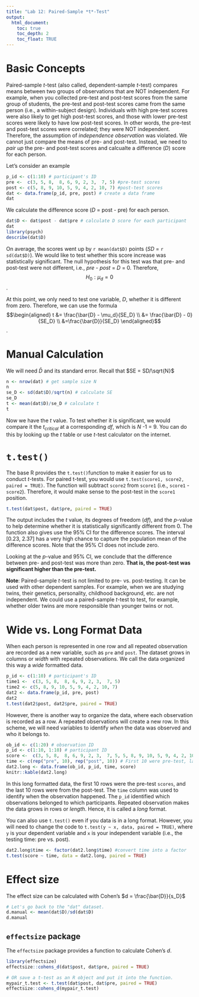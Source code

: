 ```yaml
---
title: "Lab 12: Paired-Sample *t*-Test"
output:
  html_document:
    toc: true
    toc_depth: 2
    toc_float: TRUE
---
```


# Basic Concepts

Paired-sample *t*-test (also called, dependent-sample *t*-test) compares means between two groups of observations that are NOT independent. For example, when you collected pre-test and post-test scores from the same group of students, the pre-test and post-test scores came from the same person (i.e., a within-subject design). Individuals with high pre-test scores were also likely to get high post-test scores, and those with lower pre-test scores were likely to have low post-test scores. In other words, the pre-test and post-test scores were correlated; they were NOT independent. Therefore, the assumption of *independence observation* was violated. We cannot just compare the means of pre- and post-test. Instead, we need to *pair up* the pre- and post-test scores and calcualte a difference (*D*) score for each person.

Let's consider an example

```r
p_id <- c(1:10) # participant's ID
pre <-  c(3, 5, 8,  8, 6, 9, 2, 3,  7, 5) #pre-test scores
post <- c(5, 8, 9, 10, 5, 9, 4, 2, 10, 7) #post-test scores
dat <- data.frame(p_id, pre, post) # create a data frame
dat
```

We calculate the difference score (*D* = post - pre) for each person.
```r
dat$D <- dat$post - dat$pre # calculate D score for each participant
dat
library(psych)
describe(dat$D)
```

On average, the scores went up by `r mean(dat$D)` points (*SD* = `r sd(dat$D)`). We would like to test whether this score increase was statistically significant. The null hypothesis for this test was that pre- and post-test were not different, i.e., *pre* - *post* = *D* = 0. Therefore, $$H_0: \mu_d = 0$$. 

At this point, we only need to test one variable, *D*, whether it is different from zero. Therefore, we can use the formula
$$\begin{aligned} 
t &= \frac{\bar{D} - \mu_d}{SE_D} \\ 
&= \frac{\bar{D} - 0}{SE_D} \\ 
&=\frac{\bar{D}}{SE_D} 
\end{aligned}$$.

# Manual Calculation

We will need $\bar{D}$ and its standard error. Recall that $SE = SD/\sqrt{N}$

```r
n <- nrow(dat) # get sample size N
n
se_D <- sd(dat$D)/sqrt(n) # calculate SE
se_D
t <- mean(dat$D)/se_D # calculate t
t
```

Now we have the *t* value. To test whether it is significant, we would compare it the $t_{critical}$ at a corresponding *df*, which is *N* -1 = 9. You can do this by looking up the *t* table or use *t*-test calculator on the internet. 


# `t.test()`

The base R provides the `t.test()`function to make it easier for us to conduct *t*-tests. For paired t-test, you would use `t.test(score1, score2, paired = TRUE)`. The function will subtract `score2` from `score1` (i.e., `score1` - `score2`). Therefore, it would make sense to the post-test in the `score1` position. 

```r
t.test(dat$post, dat$pre, paired = TRUE)
```
The output includes the *t* value, its degrees of freedom (*df*), and the *p*-value to help determine whether it is statistically significantly different from 0. The function also gives use the 95% CI for the difference scores. The interval [0.23, 2.37] has a very high chance to capture the population mean of the difference scores. Note that the 95% CI does not include zero. 

Looking at the *p*-value and 95% CI, we conclude that the difference between pre- and post-test was more than zero. **That is, the post-test was significant higher than the pre-test.** 

**Note**: Paired-sample *t*-test is not limited to pre- vs. post-testing. It can be used with other dependent samples. For example, when we are studying twins, their genetics, personality, childhood background, etc. are not independent. We could use a paired-sample *t*-test to test, for example, whether older twins are more responsible than younger twins or not. 

# Wide vs. Long Format Data

When each person is represented in one row and all repeated observation are recorded as a new variable, such as `pre` and `post`. The dataset grows in columns or *width* with repeated observations. We call the data organized this way a *wide* formatted data. 
```r
p_id <- c(1:10) # participant's ID
time1 <-  c(3, 5, 8,  8, 6, 9, 2, 3,  7, 5)
time2 <- c(5, 8, 9, 10, 5, 9, 4, 2, 10, 7)
dat2 <- data.frame(p_id, pre, post)
dat2
t.test(dat2$post, dat2$pre, paired = TRUE)
```

However, there is another way to organize the data, where each observation is recorded as a row. A repeated observations will create a new row. In this scheme, we will need variables to identify *when* the data was observed and who it belongs to. 

```r
ob_id <- c(1:20) # observation ID
p_id <- c(1:10, 1:10) # participant ID
score <-  c(3, 5, 8,  8, 6, 9, 2, 3,  7, 5, 5, 8, 9, 10, 5, 9, 4, 2, 10, 7) # all test scores.
time <- c(rep("pre", 10), rep("post", 10)) # First 10 were pre-test, last 10 were post-test.
dat2.long <- data.frame(ob_id, p_id, time, score)
knitr::kable(dat2.long)
```

In this long formatted data, the first 10 rows were the pre-test `scores`, and the last 10 rows were from the post-test. The `time` column was used to identify when the observation happened. The `p_id` identified which observations belonged to which participants. Repeated observation makes the data grows in rows or *length*. Hence, it is called a *long* format. 

You can also use `t.test()` even if you data is in a long format. However, you will need to change the code to `t.test(y ~ x, data, paired = TRUE)`, where `y` is your dependent variable and `x` is your independent variable (i.e., the testing time: pre vs. post). 

```r
dat2.long$time <- factor(dat2.long$time) #convert time into a factor
t.test(score ~ time, data = dat2.long, paired = TRUE)
```

# Effect size
The effect size can be calculated with Cohen's $d = \frac{\bar{D}}{s_D}$
```r
# Let's go back to the "dat" dataset. 
d.manual <- mean(dat$D)/sd(dat$D)
d.manual
```

## `effectsize` package

The `effectsize` package provides a function to calculate Cohen's *d*. 
```r
library(effectsize)
effectsize::cohens_d(dat$post, dat$pre, paired = TRUE)

# OR save a t-test as an R object and put it into the function. 
mypair_t.test <- t.test(dat$post, dat$pre, paired = TRUE)
effectsize::cohens_d(mypair_t.test)
```



